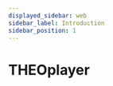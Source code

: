 ```yaml
---
displayed_sidebar: web
sidebar_label: Introduction
sidebar_position: 1
---
```


# THEOplayer


<Intro />
<DocCardList
  items={[
    {
      type: 'link',
      label: 'THEOplayer Web SDK',
      customProps: { icon: 'web' },
      href: useBaseUrl('theoplayer/v6/web'),
    },
    {
      type: 'link',
      label: 'THEOplayer Android SDK',
      customProps: { icon: 'android' },
      href: useBaseUrl('theoplayer/v6/android'),
    },
    {
      type: 'link',
      label: 'THEOplayer iOS SDK',
      customProps: { icon: 'apple' },
      href: useBaseUrl('theoplayer/v6/ios'),
    },
    {
      type: 'link',
      label: 'React Native THEOplayer',
      customProps: { icon: 'react' },
      href: useBaseUrl('theoplayer/v6/react-native'),
    },
    {
      type: 'link',
      label: 'THEOplayer Chromecast SDK',
      customProps: { icon: 'chromecast' },
      href: useBaseUrl('theoplayer/v6/chromecast'),
    },
    {
      type: 'link',
      label: 'THEOplayer Roku SDK',
      customProps: { icon: 'roku' },
      href: useBaseUrl('theoplayer/v6/roku'),
    },
  ]}
/>

